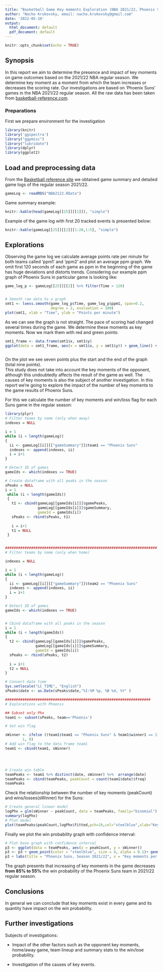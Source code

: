 ```yaml
---
title: "Basketball Game Key moments Exploration (NBA 2021/22, Phoenix Suns)"
author: "Nacho Krukovsky, email: nacho.krukovsky@gmail.com"
date: '2022-05-10'
output:
  html_document: default
  pdf_document: default
---
```


```r
knitr::opts_chunk$set(echo = TRUE)
```

## Synopsis

In this report we aim to determine the presence and impact of key moments on game outcomes based on the 2021/22 NBA regular season.
We determine key moment as a moment from which the team increases or decreases the scoring rate. Our investigations are based on 'Phoenix Suns' games in the NBA 2021/22 regular season. All the raw data has been taken from [basketball-reference.com](https://www.basketball-reference.com/).

### Preparations
First we prepare environment for the investigation
```r
library(knitr)
library('ggspectra')
library("ggpmisc")
library("lubridate")
library(dplyr)
library(ggplot2)
```

## Load and preprocessing data
From the [Basketball reference site](https://www.basketball-reference.com/) we obtained game summary and detailed game logs of the regular season 2021/22. 
```r
gameLog <- readRDS("NBA2122.RData")
```

Game summary example:

```r
knitr::kable(head(gameLog[[25]][[1]]), "simple")
```


Example of the game log with first 20 tracked events is presented below:

```r
knitr::kable(gameLog[[25]][[2]][1:20,1:5], "simple")
```


## Explorations

Observing the game log we calculate average points rate per minute for both teams called 'ppm1' and 'ppm2' and plot an average ppm graph. We omit first 120 seconds of each game as ppm in the beginning of the game has huge deviations and distorts trends.
Considering our example ppm graph of Phoenix Suns in particular game is looking like:

```r
game_log_p <- gameLog[[25]][[2]] %>% filter(Time > 120)


# Smooth raw data to a graph
smt1 <- loess.smooth(game_log_p$Time, game_log_p$ppm1, span=0.2,
                     degree = 2, evaluation = 100)
plot(smt1, xlab = "Time", ylab = "Points per minute")
```

As we can see the graph is not straight. The pace of scoring had changed several times during the game. 
We determine these moments as key moments.
Now we mark them with red and green points:

```r
smt1_frame <- data.frame(smt1$x, smt1$y)
ggplot(data = smt1_frame, aes(x = smt1$x, y = smt1$y)) + geom_line() + stat_peaks(col = "red") + stat_valleys(col = "green") + labs(x = "Time", y = "Points per minute") 
  
```

On the plot we see seven points plus the start and the end of the graph (total nine points).  
This study does not take into account the key moments of the opponent, although this undoubtedly affects the result of the game as well. The causes of key moments is also the subject of another investigation. 
In this report we're going to explore the impact of the number of key moments to the game results of Phoenix Suns.

For this we calculate the number of key moments and win/loss flag for each Suns game in the regular season:



```r
library(plyr)
# Filter teams by name (only when away)
indexes = NULL

i = 1
while (i < length(gameLog))
{
  ii <- gameLog[[i]][["gameSummary"]]$team1 == "Phoenix Suns"  
  indexes <- append(indexes, ii)
  i = i+1
}

# Detect ID of games
gameIds <- which(indexes == TRUE)

# Create dataframe with all peaks in the season
sPeaks = NULL
i = 1
 while (i < length(gameIds))
 {
   t1 <- cbind(gameLog[[gameIds[i]]]$gamePeaks, 
               gameLog[[gameIds[i]]]$gameSummary,
               gameId = gameIds[i])
   sPeaks <- rbind(sPeaks, t1)
   
   i = i+1
   t1 = NULL
 }


######################################################################
# Filter teams by name (only when home)

indexes = NULL

i = 1
while (i < length(gameLog))
{
  ii <- gameLog[[i]][["gameSummary"]]$team2 == "Phoenix Suns"  
  indexes <- append(indexes, ii)
  i = i+1
}

# Detect ID of games
gameIds <- which(indexes == TRUE)


# Cbind dataframe with all peaks in the season
i = 1
while (i < length(gameIds))
{
  t2 <- cbind(gameLog[[gameIds[i]]]$gamePeaks, 
              gameLog[[gameIds[i]]]$gameSummary,
              gameId = gameIds[i])
  sPeaks <- rbind(sPeaks, t2)
  
  i = i+1
  t2 = NULL
}

# Convert date time
Sys.setlocale("LC_TIME", "English")
sPeaks$date <- as.Date(sPeaks$date,"%I:%M %p, %B %d, %Y" )

###################################################################
# Explorations with Phoenix

## Subset only Phx
team1 <- subset(sPeaks, team=='Phoenix')

# Set win flag

sWinner <- ifelse ((team1$team1 == "Phoenix Suns" & team1$winner1 == 1)|(team1$team2 == "Phoenix Suns" & team1$winner2 == 1),
        1, 0)
# Add win flag to the data frame team1
team1 <- cbind(team1, sWinner)




# Create win table
teamPeaks <- team1 %>% distinct(date, sWinner) %>%  arrange(date)
teamPeaks <- cbind(teamPeaks, peakCount = count(team1$date)$freq)
teamPeaks
```

Сheck the relationship between the number of key moments (peakCount) and wins/losses(sWinner) for the Suns:

``` r
# Create general linear model
logPhx = glm(sWinner ~ peakCount, data = teamPeaks, family="binomial")
summary(logPhx)
# Plot model
plot(teamPeaks$peakCount,logPhx$fitted,pch=19,col="steelblue",xlab="Key moments per game",ylab ="Win probability")
```

Finally we plot the win probability graph with confidence interval:

```r
# Plot base graph with confidence interval
p3 <- ggplot(data = teamPeaks, aes(x = peakCount, y = sWinner)) 
p3 <- p3 + geom_point(color = "steelblue", size = 4, alpha = 0.1)+ geom_smooth(method = "glm")
p3 + labs(title = "Phoenix Suns, Season 2021/22", x = "Key moments per game", y = "Win probability")
```

The graph presents that increasing of key moments in the game decreases **from 85% to 55%** the win probability of the Phoenix Suns team in 2021/22 regular season.

## Conclusions

In general we can conclude that key moments exist in every game and its quantity have impact on the win probability.

## Further investigations
Subjects of investigations:

- Impact of the other factors such as the opponent key moments, home/away game, team lineup and summary stats to the win/lose probability.

- Investigation of the causes of key events.